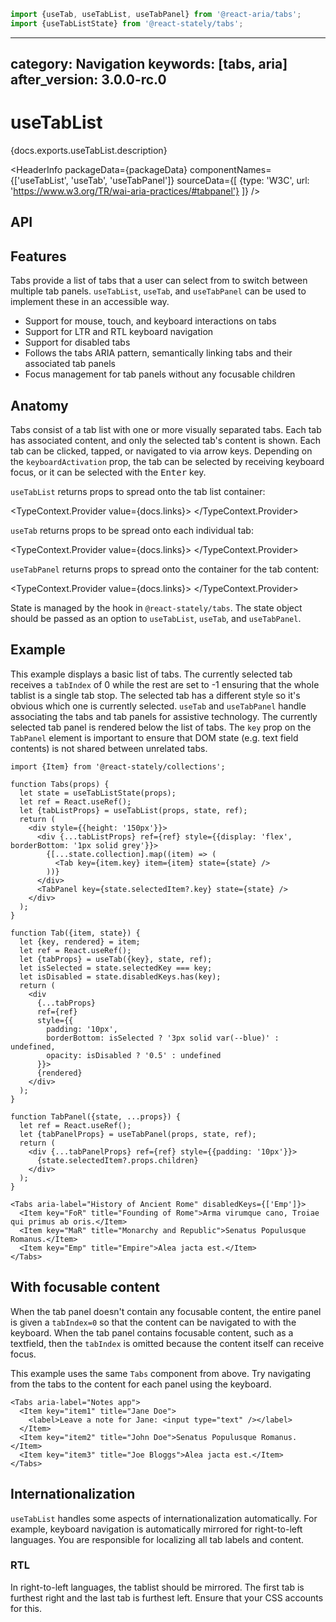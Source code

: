<!-- Copyright 2020 Adobe. All rights reserved.
This file is licensed to you under the Apache License, Version 2.0 (the "License");
you may not use this file except in compliance with the License. You may obtain a copy
of the License at http://www.apache.org/licenses/LICENSE-2.0
Unless required by applicable law or agreed to in writing, software distributed under
the License is distributed on an "AS IS" BASIS, WITHOUT WARRANTIES OR REPRESENTATIONS
OF ANY KIND, either express or implied. See the License for the specific language
governing permissions and limitations under the License. -->



```jsx import
import {useTab, useTabList, useTabPanel} from '@react-aria/tabs';
import {useTabListState} from '@react-stately/tabs';
```

---
category: Navigation
keywords: [tabs, aria]
after_version: 3.0.0-rc.0
---

# useTabList

<p>{docs.exports.useTabList.description}</p>

<HeaderInfo
  packageData={packageData}
  componentNames={['useTabList', 'useTab', 'useTabPanel']}
  sourceData={[
    {type: 'W3C', url: 'https://www.w3.org/TR/wai-aria-practices/#tabpanel'}
  ]} />

## API

<FunctionAPI function={docs.exports.useTabList} links={docs.links} />

<FunctionAPI function={docs.exports.useTab} links={docs.links} />

<FunctionAPI function={docs.exports.useTabPanel} links={docs.links} />

## Features

Tabs provide a list of tabs that a user can select from to switch between multiple tab panels. `useTabList`, `useTab`, and `useTabPanel` can be used to implement these in an accessible way.

* Support for mouse, touch, and keyboard interactions on tabs
* Support for LTR and RTL keyboard navigation
* Support for disabled tabs
* Follows the tabs ARIA pattern, semantically linking tabs and their associated tab panels
* Focus management for tab panels without any focusable children

## Anatomy

<Anatomy />

Tabs consist of a tab list with one or more visually separated tabs. Each tab has associated content, and only the selected tab's content is shown.
Each tab can be clicked, tapped, or navigated to via arrow keys. Depending on the `keyboardActivation` prop, the tab can be selected by receiving keyboard focus, or it can be selected with the <kbd>Enter</kbd> key.

`useTabList` returns props to spread onto the tab list container:

<TypeContext.Provider value={docs.links}>
  <InterfaceType properties={docs.links[docs.exports.useTabList.return.id].properties} />
</TypeContext.Provider>

`useTab` returns props to be spread onto each individual tab:

<TypeContext.Provider value={docs.links}>
  <InterfaceType properties={docs.links[docs.exports.useTab.return.id].properties} />
</TypeContext.Provider>

`useTabPanel` returns props to spread onto the container for the tab content:

<TypeContext.Provider value={docs.links}>
  <InterfaceType properties={docs.links[docs.exports.useTabPanel.return.id].properties} />
</TypeContext.Provider>

State is managed by the <TypeLink links={statelyDocs.links} type={statelyDocs.exports.useTabListState} />
hook in `@react-stately/tabs`. The state object should be passed as an option to `useTabList`, `useTab`,
and `useTabPanel`.

## Example

This example displays a basic list of tabs. The currently selected tab receives a `tabIndex` of 0 while the rest are set to -1 ensuring that the whole tablist is a single tab stop. The selected tab has a different style so it's obvious which one is currently selected. `useTab` and `useTabPanel` handle associating the tabs and tab panels for assistive technology. The currently selected tab panel is rendered below the list of tabs. The `key` prop on the `TabPanel` element is important to ensure that DOM state (e.g. text field contents) is not shared between unrelated tabs.

```tsx example export=true
import {Item} from '@react-stately/collections';

function Tabs(props) {
  let state = useTabListState(props);
  let ref = React.useRef();
  let {tabListProps} = useTabList(props, state, ref);
  return (
    <div style={{height: '150px'}}>
      <div {...tabListProps} ref={ref} style={{display: 'flex', borderBottom: '1px solid grey'}}>
        {[...state.collection].map((item) => (
          <Tab key={item.key} item={item} state={state} />
        ))}
      </div>
      <TabPanel key={state.selectedItem?.key} state={state} />
    </div>
  );
}

function Tab({item, state}) {
  let {key, rendered} = item;
  let ref = React.useRef();
  let {tabProps} = useTab({key}, state, ref);
  let isSelected = state.selectedKey === key;
  let isDisabled = state.disabledKeys.has(key);
  return (
    <div
      {...tabProps}
      ref={ref}
      style={{
        padding: '10px',
        borderBottom: isSelected ? '3px solid var(--blue)' : undefined,
        opacity: isDisabled ? '0.5' : undefined
      }}>
      {rendered}
    </div>
  );
}

function TabPanel({state, ...props}) {
  let ref = React.useRef();
  let {tabPanelProps} = useTabPanel(props, state, ref);
  return (
    <div {...tabPanelProps} ref={ref} style={{padding: '10px'}}>
      {state.selectedItem?.props.children}
    </div>
  );
}

<Tabs aria-label="History of Ancient Rome" disabledKeys={['Emp']}>
  <Item key="FoR" title="Founding of Rome">Arma virumque cano, Troiae qui primus ab oris.</Item>
  <Item key="MaR" title="Monarchy and Republic">Senatus Populusque Romanus.</Item>
  <Item key="Emp" title="Empire">Alea jacta est.</Item>
</Tabs>
```

## With focusable content

When the tab panel doesn't contain any focusable content, the entire panel is given a `tabIndex=0` so that the content can be navigated to with the keyboard. When the tab panel contains focusable content, such as a textfield, then the `tabIndex` is omitted because the content itself can receive focus.

This example uses the same `Tabs` component from above. Try navigating from the tabs to the content for each panel using the keyboard.

```tsx example
<Tabs aria-label="Notes app">
  <Item key="item1" title="Jane Doe">
    <label>Leave a note for Jane: <input type="text" /></label>
  </Item>
  <Item key="item2" title="John Doe">Senatus Populusque Romanus.</Item>
  <Item key="item3" title="Joe Bloggs">Alea jacta est.</Item>
</Tabs>
```

## Internationalization

`useTabList` handles some aspects of internationalization automatically. For example, keyboard navigation is automatically mirrored for right-to-left languages. You are responsible for localizing all tab labels and content.

### RTL

In right-to-left languages, the tablist should be mirrored. The first tab is furthest right and the last tab is furthest left. Ensure that your CSS accounts for this.
